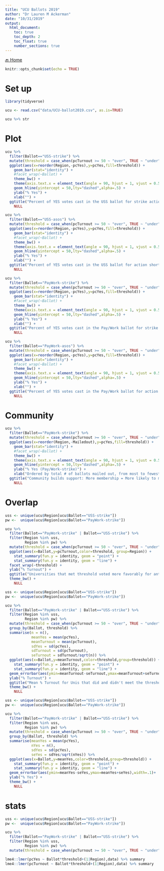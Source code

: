 ```yaml
---
title: "UCU Ballots 2019"
author: "Dr Lauren M Ackerman"
date: "10/31/2019"
output: 
  html_document:
    toc: true
    toc_depth: 2
    toc_float: true
    number_sections: true
---
```

[🔙 Home](https://verbingnouns.github.io/notebooks/)

```r
knitr::opts_chunk$set(echo = TRUE)
```

# Set up

```r
library(tidyverse)

ucu <- read.csv("data/UCU-ballot2019.csv", as.is=TRUE)
```

```r
ucu %>% str
```


# Plot

```r
ucu %>% 
  filter(Ballot=="USS-strike") %>% 
  mutate(threshold = case_when(pcTurnout >= 50 ~ "over", TRUE ~ "under")) %>% 
  ggplot(aes(x=reorder(Region,-pcYes),y=pcYes,fill=threshold)) +
    geom_bar(stat="identity") +
    #facet_wrap(~Ballot) +
    theme_bw() +
    theme(axis.text.x = element_text(angle = 90, hjust = 1, vjust = 0.5)) +
    geom_hline(yintercept = 50,lty="dashed",alpha=.5) +
    ylab("% Yes") +
    xlab("") +
  ggtitle("Percent of YES votes cast in the USS ballot for strike action") +
    NULL
```

```r
ucu %>% 
  filter(Ballot=="USS-asos") %>% 
  mutate(threshold = case_when(pcTurnout >= 50 ~ "over", TRUE ~ "under")) %>% 
  ggplot(aes(x=reorder(Region,-pcYes),y=pcYes,fill=threshold)) +
    geom_bar(stat="identity") +
    #facet_wrap(~Ballot) +
    theme_bw() +
    theme(axis.text.x = element_text(angle = 90, hjust = 1, vjust = 0.5)) +
    geom_hline(yintercept = 50,lty="dashed",alpha=.5) +
    ylab("% Yes") +
    xlab("") +
  ggtitle("Percent of YES votes cast in the USS ballot for action short of strike") +
    NULL
```

```r
ucu %>% 
  filter(Ballot=="PayWork-strike") %>% 
  mutate(threshold = case_when(pcTurnout >= 50 ~ "over", TRUE ~ "under")) %>% 
  ggplot(aes(x=reorder(Region,-pcYes),y=pcYes,fill=threshold)) +
    geom_bar(stat="identity") +
    #facet_wrap(~Ballot) +
    theme_bw() +
    theme(axis.text.x = element_text(angle = 90, hjust = 1, vjust = 0.5)) +
    geom_hline(yintercept = 50,lty="dashed",alpha=.5) +
    ylab("% Yes") +
    xlab("") +
  ggtitle("Percent of YES votes cast in the Pay/Work ballot for strike action") +
    NULL
```

```r
ucu %>% 
  filter(Ballot=="PayWork-asos") %>% 
  mutate(threshold = case_when(pcTurnout >= 50 ~ "over", TRUE ~ "under")) %>% 
  ggplot(aes(x=reorder(Region,-pcYes),y=pcYes,fill=threshold)) +
    geom_bar(stat="identity") +
    #facet_wrap(~Ballot) +
    theme_bw() +
    theme(axis.text.x = element_text(angle = 90, hjust = 1, vjust = 0.5)) +
    geom_hline(yintercept = 50,lty="dashed",alpha=.5) +
    ylab("% Yes") +
    xlab("") +
  ggtitle("Percent of YES votes cast in the Pay/Work ballot for action short of strike") +
    NULL
```


# Community

```r
ucu %>% 
  filter(Ballot=="PayWork-strike") %>% 
  mutate(threshold = case_when(pcTurnout >= 50 ~ "over", TRUE ~ "under")) %>% 
  ggplot(aes(x=reorder(Region,-Mailedout),y=pcYes,fill=threshold)) +
    geom_bar(stat="identity") +
    #facet_wrap(~Ballot) +
    theme_bw() +
    theme(axis.text.x = element_text(angle = 90, hjust = 1, vjust = 0.5)) +
    geom_hline(yintercept = 50,lty="dashed",alpha=.5) +
    ylab("% Yes (Pay/Work-strike)") +
    xlab("Ordered by total # of ballots mailed out, from most to fewest") +
  ggtitle("Community builds support: More membership = More likely to meet the threshold") +
    NULL
```

# Overlap

```r
uss <- unique(ucu$Region[ucu$Ballot=="USS-strike"])
pw <-  unique(ucu$Region[ucu$Ballot=="PayWork-strike"])

ucu %>% 
  filter(Ballot=="PayWork-strike" | Ballot=="USS-strike") %>% 
  filter(Region %in% uss,
         Region %in% pw) %>% 
  mutate(threshold = case_when(pcTurnout >= 50 ~ "over", TRUE ~ "under")) %>% 
  ggplot(aes(x=Ballot,y=pcTurnout,color=threshold, group=Region)) +
    stat_summary(fun.y = identity, geom = "point") +
    stat_summary(fun.y = identity, geom = "line") +
  facet_wrap(~threshold) +
  ylab("% Turnout") +
  ggtitle("Universities that met threshold voted more favorably for anti-precarity") +
  theme_bw() +
    NULL
```

```r
uss <- unique(ucu$Region[ucu$Ballot=="USS-strike"])
pw <-  unique(ucu$Region[ucu$Ballot=="PayWork-strike"])

ucu %>% 
  filter(Ballot=="PayWork-strike" | Ballot=="USS-strike") %>% 
  filter(Region %in% uss,
         Region %in% pw) %>% 
  mutate(threshold = case_when(pcTurnout >= 50 ~ "over", TRUE ~ "under")) %>% 
  group_by(Ballot, threshold) %>% 
  summarise(n = n(),
            meanYes = mean(pcYes),
            meanTurnout = mean(pcTurnout),
            sdYes = sd(pcYes),
            sdTurnout = sd(pcTurnout),
            seTurnout = sdTurnout/sqrt(n)) %>% 
  ggplot(aes(x=Ballot,y=meanTurnout,color=threshold,group=threshold)) +
    stat_summary(fun.y = identity, geom = "point") +
    stat_summary(fun.y = identity, geom = "line") +
  geom_errorbar(aes(ymin=meanTurnout-seTurnout,ymax=meanTurnout+seTurnout),width=.1)+
  ylab("% Turnout") +
  ggtitle("Mean % Turnout for Unis that did and didn't meet the threshold (SE)") +
  theme_bw() +
    NULL
```

```r
uss <- unique(ucu$Region[ucu$Ballot=="USS-strike"])
pw <-  unique(ucu$Region[ucu$Ballot=="PayWork-strike"])

ucu %>% 
  filter(Ballot=="PayWork-strike" | Ballot=="USS-strike") %>% 
  filter(Region %in% uss,
         Region %in% pw) %>% 
  mutate(threshold = case_when(pcTurnout >= 50 ~ "over", TRUE ~ "under")) %>% 
  group_by(Ballot, threshold) %>% 
  summarise(meanYes = mean(pcYes),
            nYes = n(),
            sdYes = sd(pcYes),
            seYes = sdYes/sqrt(nYes)) %>% 
  ggplot(aes(x=Ballot,y=meanYes,color=threshold,group=threshold)) +
    stat_summary(fun.y = identity, geom = "point") +
    stat_summary(fun.y = identity, geom = "line") +
  geom_errorbar(aes(ymin=meanYes-seYes,ymax=meanYes+seYes),width=.1)+
  ylab("% Yes") +
  theme_bw() +
    NULL
```

# stats

```r
uss <- unique(ucu$Region[ucu$Ballot=="USS-strike"])
pw <-  unique(ucu$Region[ucu$Ballot=="PayWork-strike"])

ucu %>% 
  filter(Ballot=="PayWork-strike" | Ballot=="USS-strike") %>% 
  filter(Region %in% uss,
         Region %in% pw) %>% 
  mutate(threshold = case_when(pcTurnout >= 50 ~ "over", TRUE ~ "under")) -> data

lme4::lmer(pcYes ~ Ballot*threshold+(1|Region),data) %>% summary
lme4::lmer(pcTurnout ~ Ballot*threshold+(1|Region),data) %>% summary
```

